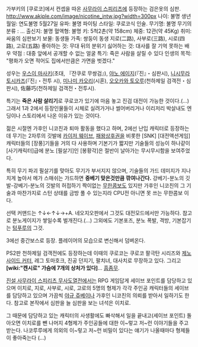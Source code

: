 가부키의 [쿠로코]에서 컨셉을 따온 [[사무라이 스피리츠]]에 등장하는 검은옷의 심판.
http://www.akiple.com/image/nicotine_intw.jpg?width=300px
나이: 불명
생년월일: 연도불명 5월27일
유파: 불명
파이팅 스타일: 쿠로코식 인술.
무기명: 불명
무기의 분류 : ...
출신지: 불명
혈액형: 불명
키: 5척2촌(약 158cm)
체중: 12관(약 45Kg)
취미: 싸움의 심판보기
보물: 동생들
가족: 쌍둥이 동생 지로(二路), 사부로(三路), 시로(四路), 고로(五路) 
좋아하는 것: 무대 뒤의 분위기
싫어하는 것: 대사를 잘 기억 못하는 배우
약점 : 대중 앞에서 공개할 수 없는 얼굴
특기: 죽은 사람을 살릴 수 있다
인생의 목적: "평화가 오면 적어도 집에서만큼은 가면을 벗겠다."

성우는 [[우스이 마사키]](초대, 『잔쿠로 무쌍검』), [[야노 에이지]](『진』・심판시), [[니시무라 토시카즈]](『진』・전투 시), [[미나미 카오리]](시혼), [[오오카와 토오루]](천하제일 검객전・심판시), 佐藤巧(천하제일 검객전・전투시).

특기는 '''죽은 사람 살리기'''로 쿠로코가 있기에 마음 놓고 진검 대전이 가능한 것이다.(…) 그래서 1과 2에서 등장인물들이 시체로 실려가거나 썰어버리거나 이리저리 박살내도 엔딩이나 스토리에서 나온 이유가 있는 것이다.


젊은 시절엔 가후인 니코친과 퇴마 활동을 했다고 하며, 2에선 난입 캐릭터로 등장하는데 무기는 2자루의 깃발에 [[카이저 웨이브]], [[패왕상후권]]을 비롯한 [SNK] [대전액션게임] 캐릭터들의 [장풍]기들을 거의 다 사용하며 기본기가 짧지만 기술들의 성능이 하나같이 [사기캐릭터]급에 분노 [필살기]인 [봉황각]은 절반이 날아가는 무시무시함을 보여주었다. 

특히 무기 파괴 필살기를 맞아도 무기가 부서지지 않으며, 기술들의 가드 데미지가 지나치게 높아서 메가 스매쉬는 가드하면 '''중베기 맞은것만큼 깎여나간다.''' 강베기-분노의 깃발-강베기-분노의 깃발의 허접하기 짝이없는 [[무한콤보]]도 있지만 가후인 니코친의 그 기술과 마찬가지로 스턴 상태를 금방 풀 수 있는지라 CPU전 아니면 못 쓰는 무한콤보 이다. 

선택 커맨드는 ↑↓←↑↓→+A. 네오지오판에서 그것도 대전모드에서만 가능하다. 참고로 분노게이지가 쌓일수록 벌개진다.(…) 그외에도 기본포즈, 분노 폭발, 격방, 기본잡기는 [[텅푸루]]의 그것.

3에선 중간보스로 등장. 플레이어의 모습으로 변신해서 덤벼온다.

PS2판 천하제일 검객전에도 등장하는데 이때의 쿠로코는 쿠로코 팔극탄 시리즈와 [[제노사이드 커터]], 레그 토마호크, 진공 던지기, 팔치녀, 대사치로 무장하고 있다. 그리고 '''[wiki:"켄시로" 가슴에 7개의 상처가 있다]'''... [[흠좀무]].

[[진설 사무라이 스피리츠 무사도열전]]에서는 RPG 게임답게 세이브 포인트를 담당하고 있으며 이치로, 지로, 사부로, 시로, 고로의 5명의 형제가 각각 주인공 캐릭터들의 세이브를 담당하고 있으며 가끔씩 [[야규 쥬베이]]나 가후인 니코친의 의뢰를 받아서 일하기도 한다. 참고로 본작에서 심판을 늘 심판을 보는 녀석은 이치로.

그 때문에 담당하고 있는 캐릭터의 사생활에도 빠삭해서 일을 끝내고(세이브 포인트) 돌아오면 이치로를 뺀 나머지 4형제가 주인공들에 대한 이~렇고 저~런 이야기들을 주고 받는다. 나코루루에게 의외의 이~렇고 저~런 비밀이 있다는 얘기가 나올때마다 형제들이 좋아죽는다 (...)
